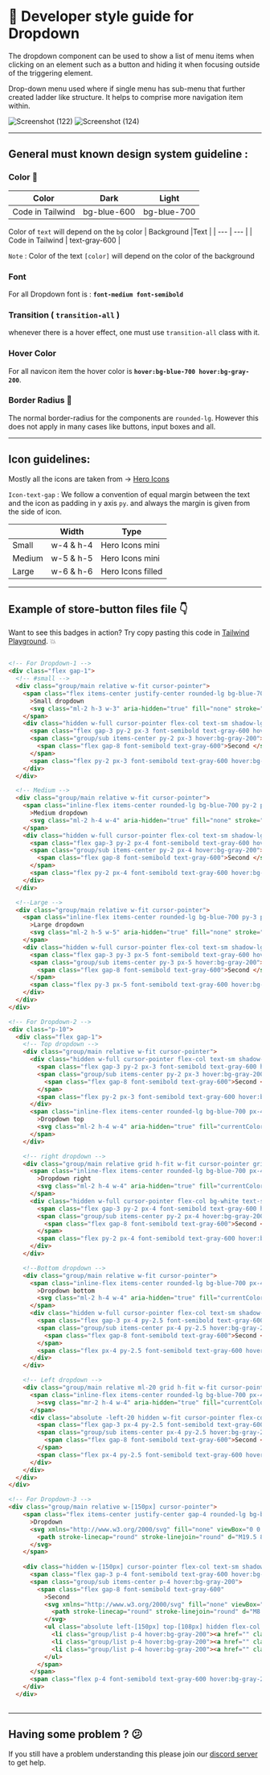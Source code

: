 
# 📒 Developer style guide for Dropdown

The dropdown component can be used to show a list of menu items when clicking on an element such as a button and hiding it when focusing outside of the triggering element.

Drop-down menu used where if single menu has sub-menu that further created ladder like structure. It helps to comprise more navigation item within. 

![Screenshot (122)](https://user-images.githubusercontent.com/73521123/211210276-1d7e458f-7680-4a72-8023-7e679ddbbbe6.png) ![Screenshot (124)](https://user-images.githubusercontent.com/73521123/211210288-7922795e-47ac-47e9-b931-7aee04951ea0.png)



---

## General must known design system guideline :

### Color 🎨

| Color | Dark| Light | 
| --- | --- | --- | 
| Code in Tailwind | bg-blue-600 | bg-blue-700 | 

Color of `text` will depend on the `bg` color
| Background |Text |
| --- | --- |
| Code in Tailwind | text-gray-600 |

`Note` : Color of the text `[color]` will depend on the color of the background

### Font

For all Dropdown font is : **`font-medium font-semibold`**

### Transition ( `transition-all` )

whenever there is a hover effect, one must use `transition-all` class with it.

### Hover Color

For all navicon item the hover color is **`hover:bg-blue-700 hover:bg-gray-200`**.

### Border Radius 🔲

The normal border-radius for the components are `rounded-lg`. However this does not apply in many cases like buttons, input boxes and all.

---

## Icon guidelines:

Mostly all the icons are taken from → [Hero Icons](https://heroicons.com/)

`Icon-text-gap` :  We follow a convention of equal margin between the text and the icon as padding in y  axis `py`. and always the margin is given from the side of icon.

|  | Width | Type |
| --- | --- | --- |
| Small | w-4 & h-4 | Hero Icons mini |
| Medium | w-5 & h-5 | Hero Icons mini |
| Large | w-6 & h-6 | Hero Icons filled |

---

## Example of store-button files file 👇

Want to see this badges in action? Try copy pasting this code in [Tailwind Playground](https://play.tailwindcss.com/). 💥

```html

<!-- For Dropdown-1 -->
<div class="flex gap-1">
  <!-- #small -->
  <div class="group/main relative w-fit cursor-pointer">
    <span class="flex items-center justify-center rounded-lg bg-blue-700 py-2 px-3 text-center text-sm font-medium text-white hover:bg-blue-800 focus:outline-none focus:ring-4 focus:ring-blue-300 dark:bg-blue-600 dark:hover:bg-blue-700 dark:focus:ring-blue-800 md:mb-0"
      >Small dropdown
      <svg class="ml-2 h-3 w-3" aria-hidden="true" fill="none" stroke="currentColor" viewBox="0 0 24 24" xmlns="http://www.w3.org/2000/svg" data-darkreader-inline-stroke="" style="--darkreader-inline-stroke:currentColor;"><path stroke-linecap="round" stroke-linejoin="round" stroke-width="2" d="M19 9l-7 7-7-7"></path></svg>
    </span>
    <div class="hidden w-full cursor-pointer flex-col text-sm shadow-lg group-hover/main:flex">
      <span class="flex gap-3 py-2 px-3 font-semibold text-gray-600 hover:bg-gray-200">First </span>
      <span class="group/sub items-center py-2 px-3 hover:bg-gray-200">
        <span class="flex gap-8 font-semibold text-gray-600">Second </span>
      </span>
      <span class="flex py-2 px-3 font-semibold text-gray-600 hover:bg-gray-200">Third</span>
    </div>
  </div>

  <!-- Medium -->
  <div class="group/main relative w-fit cursor-pointer">
    <span class="inline-flex items-center rounded-lg bg-blue-700 py-2 px-4 text-center font-normal text-white hover:bg-blue-800 focus:outline-none focus:ring-4 focus:ring-blue-300 dark:bg-blue-600 dark:hover:bg-blue-700 dark:focus:ring-blue-800 md:mb-0"
      >Medium dropdown
      <svg class="ml-2 h-4 w-4" aria-hidden="true" fill="none" stroke="currentColor" viewBox="0 0 24 24" xmlns="http://www.w3.org/2000/svg" data-darkreader-inline-stroke="" style="--darkreader-inline-stroke:currentColor;"><path stroke-linecap="round" stroke-linejoin="round" stroke-width="2" d="M19 9l-7 7-7-7"></path></svg>
    </span>
    <div class="hidden w-full cursor-pointer flex-col text-sm shadow-lg group-hover/main:flex">
      <span class="flex gap-3 py-2 px-4 font-semibold text-gray-600 hover:bg-gray-200">First </span>
      <span class="group/sub items-center py-2 px-4 hover:bg-gray-200">
        <span class="flex gap-8 font-semibold text-gray-600">Second </span>
      </span>
      <span class="flex py-2 px-4 font-semibold text-gray-600 hover:bg-gray-200">Third</span>
    </div>
  </div>

  <!--Large -->
  <div class="group/main relative w-fit cursor-pointer">
    <span class="inline-flex items-center rounded-lg bg-blue-700 py-3 px-5 text-center font-medium text-white hover:bg-blue-800 focus:outline-none focus:ring-4 focus:ring-blue-300 dark:bg-blue-600 dark:hover:bg-blue-700 dark:focus:ring-blue-800 md:mb-0"
      >Large dropdown
      <svg class="ml-2 h-5 w-5" aria-hidden="true" fill="none" stroke="currentColor" viewBox="0 0 24 24" xmlns="http://www.w3.org/2000/svg" data-darkreader-inline-stroke="" style="--darkreader-inline-stroke:currentColor;"><path stroke-linecap="round" stroke-linejoin="round" stroke-width="2" d="M19 9l-7 7-7-7"></path></svg>
    </span>
    <div class="hidden w-full cursor-pointer flex-col text-sm shadow-lg group-hover/main:flex">
      <span class="flex gap-3 py-3 px-5 font-semibold text-gray-600 hover:bg-gray-200">First </span>
      <span class="group/sub items-center py-3 px-5 hover:bg-gray-200">
        <span class="flex gap-8 font-semibold text-gray-600">Second </span>
      </span>
      <span class="flex py-3 px-5 font-semibold text-gray-600 hover:bg-gray-200">Third</span>
    </div>
  </div>
</div>

<!-- For Dropdown-2 -->
<div class="p-10">
  <div class="flex gap-1">
    <!-- Top dropdown -->
    <div class="group/main relative w-fit cursor-pointer">
      <div class="hidden w-full cursor-pointer flex-col text-sm shadow-lg group-hover/main:flex">
        <span class="flex gap-3 py-2 px-3 font-semibold text-gray-600 hover:bg-gray-200">First </span>
        <span class="group/sub items-center py-2 px-3 hover:bg-gray-200">
          <span class="flex gap-8 font-semibold text-gray-600">Second </span>
        </span>
        <span class="flex py-2 px-3 font-semibold text-gray-600 hover:bg-gray-200">Third</span>
      </div>
      <span class="inline-flex items-center rounded-lg bg-blue-700 px-4 py-2.5 text-center text-sm font-medium text-white hover:bg-blue-800 focus:outline-none focus:ring-4 focus:ring-blue-300 dark:bg-blue-600 dark:hover:bg-blue-700 dark:focus:ring-blue-800"
        >Dropdown top
        <svg class="ml-2 h-4 w-4" aria-hidden="true" fill="currentColor" viewBox="0 0 20 20" xmlns="http://www.w3.org/2000/svg" data-darkreader-inline-fill="" style="--darkreader-inline-fill:currentColor;"><path fill-rule="evenodd" d="M14.707 12.707a1 1 0 01-1.414 0L10 9.414l-3.293 3.293a1 1 0 01-1.414-1.414l4-4a1 1 0 011.414 0l4 4a1 1 0 010 1.414z" clip-rule="evenodd"></path></svg>
      </span>
    </div>

    <!-- right dropdown -->
    <div class="group/main relative grid h-fit w-fit cursor-pointer grid-cols-2 items-start">
      <span class="inline-flex items-center rounded-lg bg-blue-700 px-4 py-2.5 text-center text-sm font-medium text-white hover:bg-blue-800 focus:outline-none focus:ring-4 focus:ring-blue-300 dark:bg-blue-600 dark:hover:bg-blue-700 dark:focus:ring-blue-800"
        >Dropdown right
        <svg class="ml-2 h-4 w-4" aria-hidden="true" fill="currentColor" viewBox="0 0 20 20" xmlns="http://www.w3.org/2000/svg" data-darkreader-inline-fill="" style="--darkreader-inline-fill:currentColor;"><path fill-rule="evenodd" d="M7.293 14.707a1 1 0 010-1.414L10.586 10 7.293 6.707a1 1 0 011.414-1.414l4 4a1 1 0 010 1.414l-4 4a1 1 0 01-1.414 0z" clip-rule="evenodd"></path></svg>
      </span>
      <div class="hidden w-full cursor-pointer flex-col bg-white text-sm shadow-lg group-hover/main:flex">
        <span class="flex gap-3 py-2 px-4 font-semibold text-gray-600 hover:bg-gray-200">First </span>
        <span class="group/sub items-center py-2 px-4 hover:bg-gray-200">
          <span class="flex gap-8 font-semibold text-gray-600">Second </span>
        </span>
        <span class="flex py-2 px-4 font-semibold text-gray-600 hover:bg-gray-200">Third</span>
      </div>
    </div>

    <!--Bottom dropdown -->
    <div class="group/main relative w-fit cursor-pointer">
      <span class="inline-flex items-center rounded-lg bg-blue-700 px-4 py-2.5 text-center text-sm font-medium text-white hover:bg-blue-800 focus:outline-none focus:ring-4 focus:ring-blue-300 dark:bg-blue-600 dark:hover:bg-blue-700 dark:focus:ring-blue-800"
        >Dropdown bottom
        <svg class="ml-2 h-4 w-4" aria-hidden="true" fill="currentColor" viewBox="0 0 20 20" xmlns="http://www.w3.org/2000/svg" data-darkreader-inline-fill="" style="--darkreader-inline-fill:currentColor;"><path fill-rule="evenodd" d="M5.293 7.293a1 1 0 011.414 0L10 10.586l3.293-3.293a1 1 0 111.414 1.414l-4 4a1 1 0 01-1.414 0l-4-4a1 1 0 010-1.414z" clip-rule="evenodd"></path></svg>
      </span>
      <div class="hidden w-full cursor-pointer flex-col text-sm shadow-lg group-hover/main:flex">
        <span class="flex gap-3 px-4 py-2.5 font-semibold text-gray-600 hover:bg-gray-200">First </span>
        <span class="group/sub items-center px-4 py-2.5 hover:bg-gray-200">
          <span class="flex gap-8 font-semibold text-gray-600">Second </span>
        </span>
        <span class="flex px-4 py-2.5 font-semibold text-gray-600 hover:bg-gray-200">Third</span>
      </div>
    </div>

    <!-- Left dropdown -->
    <div class="group/main relative ml-20 grid h-fit w-fit cursor-pointer grid-cols-2">
      <span class="inline-flex items-center rounded-lg bg-blue-700 px-4 py-2.5 text-center text-sm font-medium text-white hover:bg-blue-800 focus:outline-none focus:ring-4 focus:ring-blue-300 dark:bg-blue-600 dark:hover:bg-blue-700 dark:focus:ring-blue-800"
        ><svg class="mr-2 h-4 w-4" aria-hidden="true" fill="currentColor" viewBox="0 0 20 20" xmlns="http://www.w3.org/2000/svg" data-darkreader-inline-fill="" style="--darkreader-inline-fill:currentColor;"><path fill-rule="evenodd" d="M12.707 5.293a1 1 0 010 1.414L9.414 10l3.293 3.293a1 1 0 01-1.414 1.414l-4-4a1 1 0 010-1.414l4-4a1 1 0 011.414 0z" clip-rule="evenodd"></path></svg>Dropdown left
      </span>
      <div class="absolute -left-20 hidden w-fit cursor-pointer flex-col bg-white text-sm shadow-lg group-hover/main:flex">
        <span class="flex gap-3 px-4 py-2.5 font-semibold text-gray-600 hover:bg-gray-200">First </span>
        <span class="group/sub items-center px-4 py-2.5 hover:bg-gray-200">
          <span class="flex gap-8 font-semibold text-gray-600">Second </span>
        </span>
        <span class="flex px-4 py-2.5 font-semibold text-gray-600 hover:bg-gray-200">Third</span>
      </div>
    </div>
  </div>
</div>

<!-- For Dropdown-3 -->
<div class="group/main relative w-[150px] cursor-pointer">
    <span class="flex items-center justify-center gap-4 rounded-lg bg-blue-600 py-4 font-semibold text-white"
      >Dropdown
      <svg xmlns="http://www.w3.org/2000/svg" fill="none" viewBox="0 0 24 24" stroke-width="1.5" stroke="currentColor" class="h-4 w-4">
        <path stroke-linecap="round" stroke-linejoin="round" d="M19.5 8.25l-7.5 7.5-7.5-7.5" />
      </svg>
    </span>
  
    <div class="hidden w-[150px] cursor-pointer flex-col text-sm shadow-lg group-hover/main:flex">
      <span class="flex gap-3 p-4 font-semibold text-gray-600 hover:bg-gray-200">First </span>
      <span class="group/sub items-center p-4 hover:bg-gray-200">
        <span class="flex gap-8 font-semibold text-gray-600"
          >Second
          <svg xmlns="http://www.w3.org/2000/svg" fill="none" viewBox="0 0 24 24" stroke-width="1.5" stroke="currentColor" class="h-4 w-4">
            <path stroke-linecap="round" stroke-linejoin="round" d="M8.25 4.5l7.5 7.5-7.5 7.5" />
          </svg>
          <ul class="absolute left-[150px] top-[108px] hidden flex-col border shadow-lg group-hover/sub:flex">
            <li class="group/list p-4 hover:bg-gray-200"><a href="" class="text-xs font-semibold group-hover/list:text-blue-600">HTML</a></li>
            <li class="group/list p-4 hover:bg-gray-200"><a href="" class="text-xs font-semibold group-hover/list:text-blue-600">CSS</a></li>
            <li class="group/list p-4 hover:bg-gray-200"><a href="" class="text-xs font-semibold group-hover/list:text-blue-600">JAVASCRIPT</a></li>
          </ul>
        </span>
      </span>
      <span class="flex p-4 font-semibold text-gray-600 hover:bg-gray-200">Third</span>
    </div>
  </div>
  
```

---

## Having some problem ? 😕

If you still have a problem understanding this please join our [discord server](https://discord.gg/zrVMjGW8sB) to get help.
